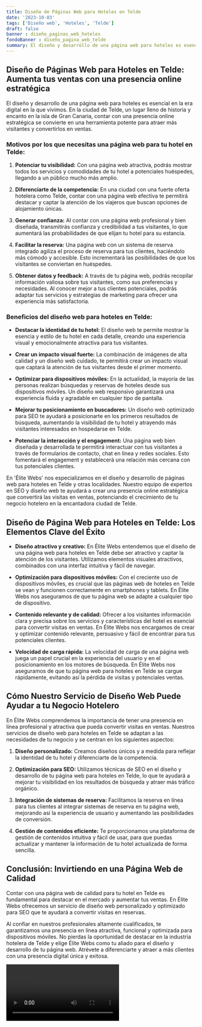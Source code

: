 ```yaml
---
title: Diseño de Páginas Web para Hoteles en Telde
date: '2023-10-03'
tags: ['Diseño web', 'Hoteles', 'Telde']
draft: false
banner : diseño_paginas_web_hoteles
fondoBanner : diseño_pagina_web_telde
summary: El diseño y desarrollo de una página web para hoteles es esencial en la era digital en la que vivimos. En la ciudad de Telde, un lugar lleno de historia y encanto en la isla de Gran Canaria, contar con una presencia online estratégica se convierte en una herramienta potente para atraer más visitantes y convertirlos en ventas.
---
```


## Diseño de Páginas Web para Hoteles en Telde: Aumenta tus ventas con una presencia online estratégica

El diseño y desarrollo de una página web para hoteles es esencial en la era digital en la que vivimos. En la ciudad de Telde, un lugar lleno de historia y encanto en la isla de Gran Canaria, contar con una presencia online estratégica se convierte en una herramienta potente para atraer más visitantes y convertirlos en ventas.

### Motivos por los que necesitas una página web para tu hotel en Telde:

1. **Potenciar tu visibilidad:** Con una página web atractiva, podrás mostrar todos los servicios y comodidades de tu hotel a potenciales huéspedes, llegando a un público mucho más amplio.

2. **Diferenciarte de la competencia:** En una ciudad con una fuerte oferta hotelera como Telde, contar con una página web efectiva te permitirá destacar y captar la atención de los viajeros que buscan opciones de alojamiento únicas.

3. **Generar confianza:** Al contar con una página web profesional y bien diseñada, transmitirás confianza y credibilidad a tus visitantes, lo que aumentará las probabilidades de que elijan tu hotel para su estancia.

4. **Facilitar la reserva:** Una página web con un sistema de reserva integrado agiliza el proceso de reserva para tus clientes, haciéndolo más cómodo y accesible. Esto incrementará las posibilidades de que los visitantes se conviertan en huéspedes.

5. **Obtener datos y feedback:** A través de tu página web, podrás recopilar información valiosa sobre tus visitantes, como sus preferencias y necesidades. Al conocer mejor a tus clientes potenciales, podrás adaptar tus servicios y estrategias de marketing para ofrecer una experiencia más satisfactoria.

### Beneficios del diseño web para hoteles en Telde:

- **Destacar la identidad de tu hotel:** El diseño web te permite mostrar la esencia y estilo de tu hotel en cada detalle, creando una experiencia visual y emocionalmente atractiva para tus visitantes.

- **Crear un impacto visual fuerte:** La combinación de imágenes de alta calidad y un diseño web cuidado, te permitirá crear un impacto visual que captará la atención de tus visitantes desde el primer momento.

- **Optimizar para dispositivos móviles:** En la actualidad, la mayoría de las personas realizan búsquedas y reservas de hoteles desde sus dispositivos móviles. Un diseño web responsivo garantizará una experiencia fluida y agradable en cualquier tipo de pantalla.

- **Mejorar tu posicionamiento en buscadores:** Un diseño web optimizado para SEO te ayudará a posicionarte en los primeros resultados de búsqueda, aumentando la visibilidad de tu hotel y atrayendo más visitantes interesados en hospedarse en Telde.

- **Potenciar la interacción y el engagement:** Una página web bien diseñada y desarrollada te permitirá interactuar con tus visitantes a través de formularios de contacto, chat en línea y redes sociales. Esto fomentará el engagement y establecerá una relación más cercana con tus potenciales clientes.

En 'Élite Webs' nos especializamos en el diseño y desarrollo de páginas web para hoteles en Telde y otras localidades. Nuestro equipo de expertos en SEO y diseño web te ayudará a crear una presencia online estratégica que convertirá las visitas en ventas, potenciando el crecimiento de tu negocio hotelero en la encantadora ciudad de Telde.

<GifSeo />

<Cta />

## Diseño de Página Web para Hoteles en Telde: Los Elementos Clave del Éxito

- **Diseño atractivo y creativo:** En Élite Webs entendemos que el diseño de una página web para hoteles en Telde debe ser atractivo y captar la atención de los visitantes. Utilizamos elementos visuales atractivos, combinados con una interfaz intuitiva y fácil de navegar.

- **Optimización para dispositivos móviles:** Con el creciente uso de dispositivos móviles, es crucial que las páginas web de hoteles en Telde se vean y funcionen correctamente en smartphones y tablets. En Élite Webs nos aseguramos de que tu página web se adapte a cualquier tipo de dispositivo.

- **Contenido relevante y de calidad:** Ofrecer a los visitantes información clara y precisa sobre los servicios y características del hotel es esencial para convertir visitas en ventas. En Élite Webs nos encargamos de crear y optimizar contenido relevante, persuasivo y fácil de encontrar para tus potenciales clientes.

- **Velocidad de carga rápida:** La velocidad de carga de una página web juega un papel crucial en la experiencia del usuario y en el posicionamiento en los motores de búsqueda. En Élite Webs nos aseguramos de que tu página web para hoteles en Telde se cargue rápidamente, evitando así la pérdida de visitas y potenciales ventas.

## Cómo Nuestro Servicio de Diseño Web Puede Ayudar a tu Negocio Hotelero

En Élite Webs comprendemos la importancia de tener una presencia en línea profesional y atractiva que pueda convertir visitas en ventas. Nuestros servicios de diseño web para hoteles en Telde se adaptan a las necesidades de tu negocio y se centran en los siguientes aspectos:

1. **Diseño personalizado:** Creamos diseños únicos y a medida para reflejar la identidad de tu hotel y diferenciarte de la competencia.

2. **Optimización para SEO:** Utilizamos técnicas de SEO en el diseño y desarrollo de tu página web para hoteles en Telde, lo que te ayudará a mejorar tu visibilidad en los resultados de búsqueda y atraer más tráfico orgánico.

3. **Integración de sistemas de reserva:** Facilitamos la reserva en línea para tus clientes al integrar sistemas de reserva en tu página web, mejorando así la experiencia de usuario y aumentando las posibilidades de conversión.

4. **Gestión de contenidos eficiente:** Te proporcionamos una plataforma de gestión de contenidos intuitiva y fácil de usar, para que puedas actualizar y mantener la información de tu hotel actualizada de forma sencilla.

## Conclusión: Invirtiendo en una Página Web de Calidad

Contar con una página web de calidad para tu hotel en Telde es fundamental para destacar en el mercado y aumentar tus ventas. En Élite Webs ofrecemos un servicio de diseño web personalizado y optimizado para SEO que te ayudará a convertir visitas en reservas.

Al confiar en nuestros profesionales altamente cualificados, te garantizamos una presencia en línea atractiva, funcional y optimizada para dispositivos móviles. No pierdas la oportunidad de destacar en la industria hotelera de Telde y elige Élite Webs como tu aliado para el diseño y desarrollo de tu página web. Atrévete a diferenciarte y atraer a más clientes con una presencia digital única y exitosa.

<Video />

<CtaBot job='Hoteles' city='Telde'/>

<Gmaps query='Telde+españa+maps' />